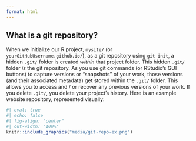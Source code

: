 ```yaml
---
format: html
---
```


::: {.callout-note collapse=true}
## What is a git repository?
When we initialize our R project, `mysite/` (or `yourGitHubUsername.github.io/`), as a git repository using `git init`, a hidden `.git/` folder is created *within* that project folder. This hidden `.git/` folder *is* the git repository. As you use git commands (or RStudio's GUI buttons) to capture versions or "snapshots" of your work, those versions (and their associated metadata) get stored within the `.git/` folder. This allows you to access and / or recover any previous versions of your work. If you delete `.git/`, you delete your project's history. Here is an example website repository, represented visually:

```r
#| eval: true
#| echo: false
#| fig-align: "center"
#| out-width: "100%"
knitr::include_graphics("media/git-repo-ex.png")
```
:::